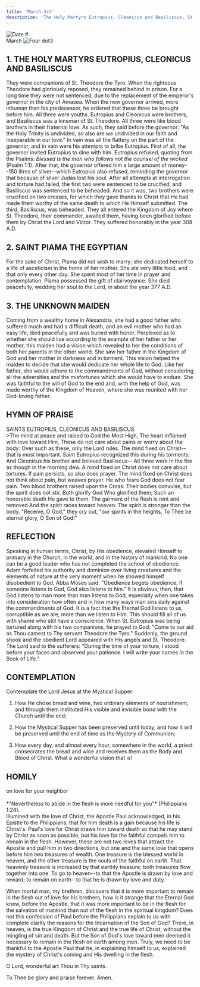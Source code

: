 ```yaml
---
title: 'March 3rd'
description: 'The Holy Martyrs Eutropius, Cleonicus and Basiliscus, St. Piama the Egyptian, the Unknown Maiden'
---
```


<RunningHead />
<Image src="/title-imprint.png" height={50} width={50} alt="Date" className="title-imprint"/>
# <div id="date">March <Image className="four-dot" src="/four-dot.png" height={15} width={15} alt="Four dot" />3</div>

## 1. THE HOLY MARTYRS EUTROPIUS, CLEONICUS AND BASILISCUS

They were companions of St. Theodore the Tyro. When the righteous Theodore had gloriously reposed, they remained behind in prison. For a long time they were not sentenced, due to the replacement of the emperor's governor in the city of Amasea. When the new governor arrived, more inhuman than his predecessor, he ordered that these three be brought before him. All three were youths. Eutropius and Cleonicus were brothers, and Basiliscus was a kinsman of St. Theodore. All three were like blood brothers in their fraternal love. As such, they said before the governor: "As the Holy Trinity is undivided, so also are we undivided in our faith and inseparable in our love." In vain was all the flattery on the part of the governor, and in vain were his attempts to bribe Eutropius. First of all, the governor invited Eutropius to dine with him. Eutropius refused, quoting from the Psalms: *Blessed is the man who follows not the counsel of the wicked* (Psalm 1:1). After that, the governor offered him a large amount of money--150 litres of silver--which Eutropius also refused, reminding the governor that because of silver Judas lost his soul. After all attempts at interrogation and torture had failed, the first two were sentenced to be crucified, and Basiliscus was sentenced to be beheaded. And so it was, two brothers were crucified on two crosses, for which they gave thanks to Christ that He had made them worthy of the same death to which He Himself submitted. The third, Basiliscus, was beheaded. They all entered the Kingdom of Joy where St. Theodore, their commander, awaited them, having been glorified before them by Christ the Lord and Victor. They suffered honorably in the year 308 A.D.

## 2. SAINT PIAMA THE EGYPTIAN

For the sake of Christ, Piama did not wish to marry; she dedicated herself to a life of asceticism in the home of her mother. She ate very little food, and that only every other day. She spent most of her time in prayer and contemplation. Piama possessed the gift of clairvoyance. She died peacefully, wedding her soul to the Lord, in about the year 377 A.D.

## 3. THE UNKNOWN MAIDEN

Coming from a wealthy home in Alexandria, she had a good father who suffered much and had a difficult death, and an evil mother who had an easy life, died peacefully and was buried with honor. Perplexed as to whether she should live according to the example of her father or her mother, this maiden had a vision which revealed to her the conditions of both her parents in the other world. She saw her father in the Kingdom of God and her mother in darkness and in torment. This vision helped the maiden to decide that she would dedicate her whole life to God. Like her father, she would adhere to the commandments of God, without considering all the adversities and the misfortunes which she would have to endure. She was faithful to the will of God to the end and, with the help of God, was made worthy of the Kingdom of Heaven, where she was reunited with her God-loving father.


## HYMN OF PRAISE
<div style={{textAlign:'center', color:'crimson', fontWeight:'bold'}}>
SAINTS EUTROPIUS, CLEONICUS AND BASILISCUS
</div>
>The mind at peace and raised to God the Most High,  
The heart inflamed with love toward Him,  
These do not care about pains or worry about the body:  
Over such as these, only the Lord rules.  
The mind fixed on Christ--that is most important.  
Saint Eutropius recognized this during his torments;  
And Cleonicus his brother and beloved Basiliscus--  
All three were in the fire as though in the morning dew.  
A mind fixed on Christ does not care about tortures.  
If pain persists, so also does prayer.  
The mind fixed on Christ does not think about pain, but weaves prayer.  
He who fears God does not fear pain.  
Two blood brothers raised upon the Cross:  
Their bodies convulse, but the spirit does not stir.  
Both glorify God Who glorified them;  
Such an honorable death He gave to them.  
The garment of the flesh is rent and removed  
And the spirit races toward heaven.  
The spirit is stronger than the body.  
"Receive, O God," they cry out, "our spirits in the heights,  
To Thee be eternal glory, O Son of God!"  


## REFLECTION

Speaking in human terms, Christ, by His obedience, elevated Himself to primacy in the Church, in the world, and in the history of mankind. No one can be a good leader who has not completed the school of obedience. Adam forfeited his authority and dominion over living creatures and the elements of nature at the very moment when he showed himself disobedient to God. Abba Moses said: "Obedience begets obedience; if someone listens to God, God also listens to him." It is obvious, then, that God listens to man more than man listens to God, especially when one takes into consideration how often and in how many ways man sins daily against the commandments of God. It is a fact that the Eternal God listens to us, corruptible as we are, more than we listen to Him. This should fill all of us with shame who still have a conscience. When St. Eutropius was being tortured along with his two companions, he prayed to God: "Come to our aid as Thou camest to Thy servant Theodore the Tyro." Suddenly, the ground shook and the obedient Lord appeared with His angels and St. Theodore. The Lord said to the sufferers: "During the time of your torture, I stood before your faces and observed your patience. I will write your names in the Book of Life."


## CONTEMPLATION

Contemplate the Lord Jesus at the Mystical Supper:

1. How He chose bread and wine, two ordinary elements of nourishment, and through them instituted His visible and invisible bond with the Church until the end;

2. How the Mystical Supper has been preserved until today, and how it will be preserved until the end of time as the Mystery of Communion;

3. How every day, and almost every hour, somewhere in the world, a priest consecrates the bread and wine and receives them as the Body and Blood of Christ. What a wonderful vision that is!


## HOMILY
<div style={{textAlign:'center', color:'crimson', fontWeight:'bold'}}>
on love for your neighbor
</div><br />
<div style={{textAlign:'right'}}>
*"Nevertheless to abide in the flesh is more needful for you"* (Philippians 1:24).
</div>
Illumined with the love of Christ, the Apostle Paul acknowledged, in his Epistle to the Philippians, that for him death is a gain because his life is Christ's. Paul's love for Christ draws him toward death so that he may stand by Christ as soon as possible, but his love for the faithful compels him to remain in the flesh. However, these are not two loves that attract the Apostle and pull him in two directions, but one and the same love that opens before him two treasures of wealth. One treasure is the blessed world in heaven, and the other treasure is the souls of the faithful on earth. That heavenly treasure is increased by that earthly treasure; both treasures flow together into one. To go to heaven--to that the Apostle is drawn by love and reward; to remain on earth--to that he is drawn by love and duty.

When mortal man, my brethren, discovers that it is more important to remain in the flesh out of love for his brothers, how is it strange that the Eternal God knew, before the Apostle, that it was more important to be in the flesh for the salvation of mankind than out of the flesh in the spiritual kingdom? Does not this confession of Paul before the Philippians explain to us with complete clarity the reasons for the Incarnation of the Son of God? There, in heaven, is the true Kingdom of Christ and the true life of Christ, without the mingling of sin and death. But the Son of God's love toward men deemed it necessary to remain in the flesh on earth among men. Truly, we need to be thankful to the Apostle Paul that he, in explaining himself to us, explained the mystery of Christ's coming and His dwelling in the flesh.

O Lord, wonderful art Thou in Thy saints.

To Thee be glory and praise forever. Amen.